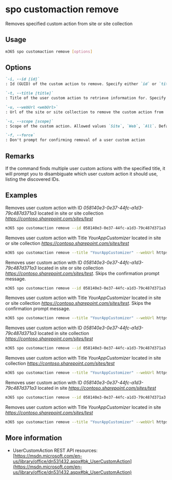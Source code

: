 
# spo customaction remove

Removes specified custom action from site or site collection

## Usage

```sh
m365 spo customaction remove [options]
```

## Options

```md definition-list
`-i, --id [id]`
: Id (GUID) of the custom action to remove. Specify either `id` or `title`

`-t, --title [title]`
: Title of the user custom action to retrieve information for. Specify either `id` or `title`

`-u, --webUrl <webUrl>`
: Url of the site or site collection to remove the custom action from

`-s, --scope [scope]`
: Scope of the custom action. Allowed values `Site`, `Web`, `All`. Default `All`

`-f, --force`
: Don't prompt for confirming removal of a user custom action
```

<Global />

## Remarks

If the command finds multiple user custom actions with the specified title, it will prompt you to disambiguate which user custom action it should use, listing the discovered IDs.

## Examples

Removes user custom action with ID _058140e3-0e37-44fc-a1d3-79c487d371a3_ located in site or site collection _https://contoso.sharepoint.com/sites/test_

```sh
m365 spo customaction remove --id 058140e3-0e37-44fc-a1d3-79c487d371a3 --webUrl https://contoso.sharepoint.com/sites/test
```

Removes user custom action with Title _YourAppCustomizer_ located in site or site collection _https://contoso.sharepoint.com/sites/test_

```sh
m365 spo customaction remove --title "YourAppCustomizer" --webUrl https://contoso.sharepoint.com/sites/test
```

Removes user custom action with ID _058140e3-0e37-44fc-a1d3-79c487d371a3_ located in site or site collection _https://contoso.sharepoint.com/sites/test_. Skips the confirmation prompt message.

```sh
m365 spo customaction remove --id 058140e3-0e37-44fc-a1d3-79c487d371a3 --webUrl https://contoso.sharepoint.com/sites/test --force
```

Removes user custom action with Title _YourAppCustomizer_ located in site or site collection _https://contoso.sharepoint.com/sites/test_. Skips the confirmation prompt message.

```sh
m365 spo customaction remove --title "YourAppCustomizer" --webUrl https://contoso.sharepoint.com/sites/test --force
```

Removes user custom action with ID _058140e3-0e37-44fc-a1d3-79c487d371a3_ located in site collection _https://contoso.sharepoint.com/sites/test_

```sh
m365 spo customaction remove --id 058140e3-0e37-44fc-a1d3-79c487d371a3 --webUrl https://contoso.sharepoint.com/sites/test --scope Site
```

Removes user custom action with Title _YourAppCustomizer_ located in site collection _https://contoso.sharepoint.com/sites/test_

```sh
m365 spo customaction remove --title "YourAppCustomizer" --webUrl https://contoso.sharepoint.com/sites/test --scope Site
```

Removes user custom action with ID _058140e3-0e37-44fc-a1d3-79c487d371a3_ located in site _https://contoso.sharepoint.com/sites/test_

```sh
m365 spo customaction remove --id 058140e3-0e37-44fc-a1d3-79c487d371a3 --webUrl https://contoso.sharepoint.com/sites/test --scope Web
```

Removes user custom action with Title _YourAppCustomizer_ located in site _https://contoso.sharepoint.com/sites/test_

```sh
m365 spo customaction remove --title "YourAppCustomizer" --webUrl https://contoso.sharepoint.com/sites/test --scope Web
```

## More information

- UserCustomAction REST API resources: [https://msdn.microsoft.com/en-us/library/office/dn531432.aspx#bk_UserCustomAction](https://msdn.microsoft.com/en-us/library/office/dn531432.aspx#bk_UserCustomAction)
